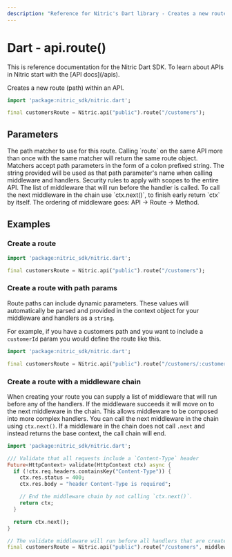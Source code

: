 ```yaml
---
description: "Reference for Nitric's Dart library - Creates a new route (path) within an API."
---
```


# Dart - api.route()

<Note>
  This is reference documentation for the Nitric Dart SDK. To learn about APIs
  in Nitric start with the [API docs](/apis).
</Note>

Creates a new route (path) within an API.

```dart
import 'package:nitric_sdk/nitric.dart';

final customersRoute = Nitric.api("public").route("/customers");
```

## Parameters

<Properties>
  <Property name="match" required type="String">
    The path matcher to use for this route. Calling `route` on the same API more
    than once with the same matcher will return the same route object. Matchers
    accept path parameters in the form of a colon prefixed string. The string
    provided will be used as that path parameter's name when calling middleware
    and handlers.
  </Property>
  <Property name="security" type="List<OidcOptions>">
    Security rules to apply with scopes to the entire API.
  </Property>
  <Property name="middlewares" type="List<HttpHandler>">
    The list of middleware that will run before the handler is called. To call
    the next middleware in the chain use `ctx.next()`, to finish early return
    `ctx` by itself. The ordering of middleware goes: API -> Route -> Method.
  </Property>
</Properties>

## Examples

### Create a route

```dart
import 'package:nitric_sdk/nitric.dart';

final customersRoute = Nitric.api("public").route("/customers");
```

### Create a route with path params

Route paths can include dynamic parameters. These values will automatically be parsed and provided in the context object for your middleware and handlers as a `string`.

For example, if you have a customers path and you want to include a `customerId` param you would define the route like this.

```dart
import 'package:nitric_sdk/nitric.dart';

final customersRoute = Nitric.api("public").route("/customers/:customerId");
```

### Create a route with a middleware chain

When creating your route you can supply a list of middleware that will run before any of the handlers. If the middleware succeeds it will move on to the next middleware in the chain. This allows middleware to be composed into more complex handlers. You can call the next middleware in the chain using `ctx.next()`. If a middleware in the chain does not call `.next` and instead returns the base context, the call chain will end.

```dart
import 'package:nitric_sdk/nitric.dart';

/// Validate that all requests include a `Content-Type` header
Future<HttpContext> validate(HttpContext ctx) async {
  if (!ctx.req.headers.containsKey("Content-Type")) {
    ctx.res.status = 400;
    ctx.res.body = "header Content-Type is required";

    // End the middleware chain by not calling `ctx.next()`.
    return ctx;
  }

  return ctx.next();
}

// The validate middleware will run before all handlers that are created using this route
final customersRoute = Nitric.api("public").route("/customers", middlewares: [validate]);
```
